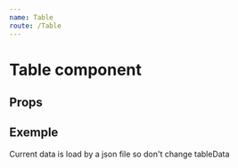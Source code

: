 ```yaml
---
name: Table
route: /Table
---
```


# Table component

## Props

<Props of={Table} />


## Exemple

Current data is load by a json file so don't change tableData

<Playground>
  <Table
    data={tableData}
    itemsPerPage={4}
    paginated={true}
    options={{
      NumberItemsOptions: { permitChange: true, options: [4, 8, 12] },
    }}
    className={{
      th: {
        hover: "hover:bg-gray-300 cursor-pointer",
        standard:
          "px-5 py-3 text-xs font-semibold tracking-wider text-left text-gray-600 uppercase bg-gray-100 border-b-2 border-gray-200",
      },
      td: "px-5 py-5 border-b border-gray-200 bg-white text-sm",
      tr: "test",
      pageSelect: {
        button:
          "px-4 py-2 text-sm font-semibold text-gray-800 bg-gray-200 rounded-r hover:bg-gray-300",
        input: "w-6 mx-4 border-b border-gray-900 border-dashed text-center",
      },
    }}
    head={[
      { show: "Nom", value: "nom", sort: true },
      { show: "Prénom", value: "prenom", sort: true },
      { show: "Age", value: "age", sort: true },
      { show: "Actif", value: "actif", sort: false },
    ]}
  />
</Playground>
